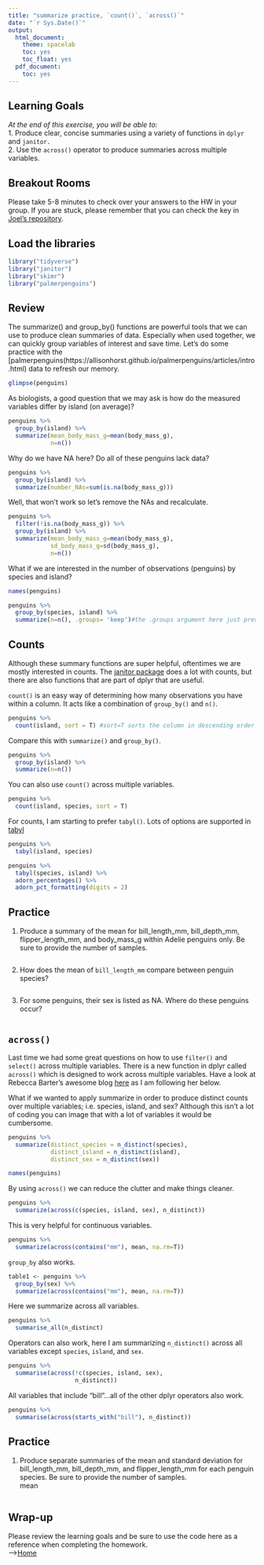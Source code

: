 ```yaml
---
title: "summarize practice, `count()`, `across()`"
date: "`r Sys.Date()`"
output:
  html_document:
    theme: spacelab
    toc: yes
    toc_float: yes
  pdf_document:
    toc: yes
---
```


## Learning Goals
*At the end of this exercise, you will be able to:*    
1. Produce clear, concise summaries using a variety of functions in `dplyr` and `janitor.`  
2. Use the `across()` operator to produce summaries across multiple variables.  

## Breakout Rooms  
Please take 5-8 minutes to check over your answers to the HW in your group. If you are stuck, please remember that you can check the key in [Joel's repository](https://github.com/jmledford3115/BIS15LW2021_jledford).  

## Load the libraries
```r
library("tidyverse")
library("janitor")
library("skimr")
library("palmerpenguins")
```

## Review
The summarize() and group_by() functions are powerful tools that we can use to produce clean summaries of data. Especially when used together, we can quickly group variables of interest and save time. Let's do some practice with the [palmerpenguins(https://allisonhorst.github.io/palmerpenguins/articles/intro.html) data to refresh our memory.
```r
glimpse(penguins)
```

As biologists, a good question that we may ask is how do the measured variables differ by island (on average)?
```r
penguins %>% 
  group_by(island) %>% 
  summarize(mean_body_mass_g=mean(body_mass_g),
            n=n())
```

Why do we have NA here? Do all of these penguins lack data?
```r
penguins %>% 
  group_by(island) %>% 
  summarize(number_NAs=sum(is.na(body_mass_g)))
```

Well, that won't work so let's remove the NAs and recalculate.
```r
penguins %>% 
  filter(!is.na(body_mass_g)) %>% 
  group_by(island) %>% 
  summarize(mean_body_mass_g=mean(body_mass_g),
            sd_body_mass_g=sd(body_mass_g),
            n=n())
```

What if we are interested in the number of observations (penguins) by species and island?
```r
names(penguins)
```

```r
penguins %>% 
  group_by(species, island) %>% 
  summarize(n=n(), .groups= 'keep')#the .groups argument here just prevents a warning message
```

## Counts
Although these summary functions are super helpful, oftentimes we are mostly interested in counts. The [janitor package](https://garthtarr.github.io/meatR/janitor.html) does a lot with counts, but there are also functions that are part of dplyr that are useful.  

`count()` is an easy way of determining how many observations you have within a column. It acts like a combination of `group_by()` and `n()`.
```r
penguins %>% 
  count(island, sort = T) #sort=T sorts the column in descending order
```

Compare this with `summarize()` and `group_by()`.
```r
penguins %>% 
  group_by(island) %>% 
  summarize(n=n())
```

You can also use `count()` across multiple variables.
```r
penguins %>% 
  count(island, species, sort = T)
```

For counts, I am starting to prefer `tabyl()`. Lots of options are supported in [tabyl](https://cran.r-project.org/web/packages/janitor/vignettes/tabyls.html)
```r
penguins %>% 
  tabyl(island, species)
```

```r
penguins %>% 
  tabyl(species, island) %>% 
  adorn_percentages() %>%
  adorn_pct_formatting(digits = 2)
```

## Practice
1. Produce a summary of the mean for bill_length_mm, bill_depth_mm, flipper_length_mm, and body_mass_g within Adelie penguins only. Be sure to provide the number of samples.
```r

```

2. How does the mean of `bill_length_mm` compare between penguin species?
```r

```

3. For some penguins, their sex is listed as NA. Where do these penguins occur?
```r

```

## `across()`
Last time we had some great questions on how to use `filter()` and `select()` across multiple variables. There is a new function in dplyr called `across()` which is designed to work across multiple variables. Have a look at Rebecca Barter's awesome blog [here](http://www.rebeccabarter.com/blog/2020-07-09-across/) as I am following her below.  

What if we wanted to apply summarize in order to produce distinct counts over multiple variables; i.e. species, island, and sex? Although this isn't a lot of coding you can image that with a lot of variables it would be cumbersome.
```r
penguins %>%
  summarize(distinct_species = n_distinct(species),
            distinct_island = n_distinct(island),
            distinct_sex = n_distinct(sex))
```

```r
names(penguins)
```

By using `across()` we can reduce the clutter and make things cleaner. 
```r
penguins %>%
  summarize(across(c(species, island, sex), n_distinct))
```

This is very helpful for continuous variables.
```r
penguins %>%
  summarize(across(contains("mm"), mean, na.rm=T))
```

`group_by` also works.
```r
table1 <- penguins %>%
  group_by(sex) %>% 
  summarize(across(contains("mm"), mean, na.rm=T))
```

Here we summarize across all variables.
```r
penguins %>%
  summarise_all(n_distinct)
```

Operators can also work, here I am summarizing `n_distinct()` across all variables except `species`, `island`, and `sex`.
```r
penguins %>%
  summarise(across(!c(species, island, sex), 
                   n_distinct))
```

All variables that include "bill"...all of the other dplyr operators also work.
```r
penguins %>%
  summarise(across(starts_with("bill"), n_distinct))
```

## Practice
1. Produce separate summaries of the mean and standard deviation for bill_length_mm, bill_depth_mm, and flipper_length_mm for each penguin species. Be sure to provide the number of samples.  
mean
```r

```

## Wrap-up  

Please review the learning goals and be sure to use the code here as a reference when completing the homework.  
-->[Home](https://jmledford3115.github.io/datascibiol/)